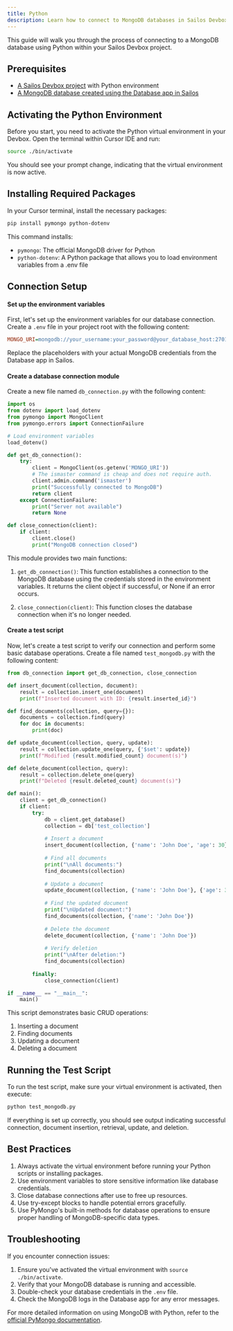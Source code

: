```yaml
---
title: Python
description: Learn how to connect to MongoDB databases in Sailos Devbox using Python
---
```


This guide will walk you through the process of connecting to a MongoDB database using Python within your Sailos Devbox project.

## Prerequisites

- [A Sailos Devbox project](/docs/guides/fundamentals/create-a-project) with Python environment
- [A MongoDB database created using the Database app in Sailos](./)

## Activating the Python Environment

Before you start, you need to activate the Python virtual environment in your Devbox. Open the terminal within Cursor IDE and run:

```bash
source ./bin/activate
```

You should see your prompt change, indicating that the virtual environment is now active.

## Installing Required Packages

In your Cursor terminal, install the necessary packages:

```bash
pip install pymongo python-dotenv
```

This command installs:
- `pymongo`: The official MongoDB driver for Python
- `python-dotenv`: A Python package that allows you to load environment variables from a .env file

## Connection Setup

<div className='steps [&_h4]:step'>

#### Set up the environment variables

First, let's set up the environment variables for our database connection. Create a `.env` file in your project root with the following content:

```ini title=".env"
MONGO_URI=mongodb://your_username:your_password@your_database_host:27017/your_database_name?authSource=admin
```

Replace the placeholders with your actual MongoDB credentials from the Database app in Sailos.

#### Create a database connection module

Create a new file named `db_connection.py` with the following content:

```python title="db_connection.py"
import os
from dotenv import load_dotenv
from pymongo import MongoClient
from pymongo.errors import ConnectionFailure

# Load environment variables
load_dotenv()

def get_db_connection():
    try:
        client = MongoClient(os.getenv('MONGO_URI'))
        # The ismaster command is cheap and does not require auth.
        client.admin.command('ismaster')
        print("Successfully connected to MongoDB")
        return client
    except ConnectionFailure:
        print("Server not available")
        return None

def close_connection(client):
    if client:
        client.close()
        print("MongoDB connection closed")
```

This module provides two main functions:

1. `get_db_connection()`: This function establishes a connection to the MongoDB database using the credentials stored in the environment variables. It returns the client object if successful, or None if an error occurs.

2. `close_connection(client)`: This function closes the database connection when it's no longer needed.

#### Create a test script

Now, let's create a test script to verify our connection and perform some basic database operations. Create a file named `test_mongodb.py` with the following content:

```python title="test_mongodb.py"
from db_connection import get_db_connection, close_connection

def insert_document(collection, document):
    result = collection.insert_one(document)
    print(f"Inserted document with ID: {result.inserted_id}")

def find_documents(collection, query={}):
    documents = collection.find(query)
    for doc in documents:
        print(doc)

def update_document(collection, query, update):
    result = collection.update_one(query, {'$set': update})
    print(f"Modified {result.modified_count} document(s)")

def delete_document(collection, query):
    result = collection.delete_one(query)
    print(f"Deleted {result.deleted_count} document(s)")

def main():
    client = get_db_connection()
    if client:
        try:
            db = client.get_database()
            collection = db['test_collection']
            
            # Insert a document
            insert_document(collection, {'name': 'John Doe', 'age': 30})
            
            # Find all documents
            print("\nAll documents:")
            find_documents(collection)
            
            # Update a document
            update_document(collection, {'name': 'John Doe'}, {'age': 31})
            
            # Find the updated document
            print("\nUpdated document:")
            find_documents(collection, {'name': 'John Doe'})
            
            # Delete the document
            delete_document(collection, {'name': 'John Doe'})
            
            # Verify deletion
            print("\nAfter deletion:")
            find_documents(collection)
            
        finally:
            close_connection(client)

if __name__ == "__main__":
    main()
```

This script demonstrates basic CRUD operations:

1. Inserting a document
2. Finding documents
3. Updating a document
4. Deleting a document

</div>

## Running the Test Script

To run the test script, make sure your virtual environment is activated, then execute:

```bash
python test_mongodb.py
```

If everything is set up correctly, you should see output indicating successful connection, document insertion, retrieval, update, and deletion.

## Best Practices

1. Always activate the virtual environment before running your Python scripts or installing packages.
2. Use environment variables to store sensitive information like database credentials.
3. Close database connections after use to free up resources.
4. Use try-except blocks to handle potential errors gracefully.
5. Use PyMongo's built-in methods for database operations to ensure proper handling of MongoDB-specific data types.

## Troubleshooting

If you encounter connection issues:

1. Ensure you've activated the virtual environment with `source ./bin/activate`.
2. Verify that your MongoDB database is running and accessible.
3. Double-check your database credentials in the `.env` file.
4. Check the MongoDB logs in the Database app for any error messages.

For more detailed information on using MongoDB with Python, refer to the [official PyMongo documentation](https://pymongo.readthedocs.io/).